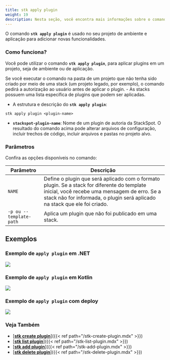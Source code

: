 ```yaml
---
title: stk apply plugin
weight: 19
description: Nesta seção, você encontra mais informações sobre o comando 'stk apply plugin'.
---
```


O comando **`stk apply plugin`** é usado no seu projeto de ambiente e aplicação para adicionar novas funcionalidades.

### **Como funciona?**
Você pode utilizar o comando **`stk apply plugin`**, para aplicar plugins em um projeto, seja de ambiente ou de aplicação.

<alert color="secondary">
Se você executar o comando na pasta de um projeto que não tenha sido criado por meio de uma stack (um projeto legado, por exemplo), o comando pedirá a autorização ao usuário antes de aplicar o plugin.
</alert>
- As stacks possuem uma lista específica de plugins que podem ser aplicadas.

- A estrutura e descrição do **`stk apply plugin`**:
```
stk apply plugin <plugin-name>
```

- **`stackspot-plugin-name`**: Nome de um plugin de autoria da StackSpot.
O resultado do comando acima pode alterar arquivos de configuração, incluir trechos de código, incluir arquivos e pastas no projeto alvo.

### **Parâmetros**
Confira as opções disponíveis no comando:


| Parâmetro | Descrição |
| ----------- | ----------- |
| `NAME` | Define o plugin que será aplicado com o formato plugin. Se a stack for diferente do template inicial, você recebe uma mensagem de erro. Se a stack não for informada, o plugin será aplicado na stack que ele foi criado.|
| `-p ou --template-path` | Aplica um plugin que não foi publicado em uma stack. |

## **Exemplos**
### **Exemplo de `apply plugin` em .NET**

![](/v3.0.0/stkgifs/stk-apply-plugin-dotnet.gif)

### **Exemplo de `apply plugin` em Kotlin**

![](/v3.0.0/stkgifs/stk-apply-plugin-sqs-kotlin-app.gif)

### **Exemplo de `apply plugin` com deploy**

![](/v3.0.0/stkgifs/stk-apply-plugin-with-deploy.gif)


### **Veja Também**
- [<ins>**stk create plugin**</ins>]({{< ref path="/stk-create-plugin.mdx" >}})
- [<ins>**stk list plugin**</ins>]({{< ref path="/stk-list-plugin.mdx" >}})
- [<ins>**stk add plugin**</ins>]({{< ref path="/stk-add-plugin.mdx" >}})
- [<ins>**stk delete plugin**</ins>]({{< ref path="/stk-delete-plugin.mdx" >}}) 